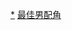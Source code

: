 {{Navbox with columns
|name  = 香港電影金紫荊獎最佳男配角
|title = {{{1|}}}[[香港電影金紫荊獎]]最佳男配角
|titlestyle = background: #B399FF
|listclass = hlist
|col1 = 1996 [[錢嘉樂]] <br /> 2002 [[黃一飛]]
|col2 = 1997 [[曾志偉]] <br /> 2003 [[黃秋生]]
|col3 = 1998 [[吳鎮宇]] <br /> 2004 [[林雪]]
|col4 = 1999 [[譚耀文]] <br /> 2005 [[元華]]
|col5 = 2000 [[張耀揚]] <br /> 2006 [[黃秋生]]
|col6 = 2001 [[吳鎮宇]] <br /> 2007 [[吳澋滔]]
| below =註：2007年（第十二屆），[[香港影評人協會]]宣佈暫停舉辦金紫荊獎。
}}
<noinclude>
[[Category:香港電影金紫荊獎最佳男配角得主|*]]
[[Category:香港電影金紫荊獎模板|最佳男配角]]
</noinclude>